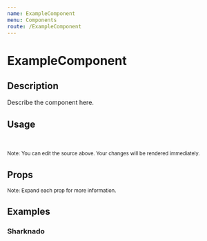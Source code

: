 ```yaml
---
name: ExampleComponent
menu: Components
route: /ExampleComponent
---
```



<GoogleAnalytics trackingId={TRACKING_ID} />

<h1>ExampleComponent</h1>

## Description

Describe the component here.

## Usage

<Playground>
  <ExampleComponent text="Example Component"/>
</Playground>

<br/>

<small>Note: You can edit the source above. Your changes will be rendered immediately.</small>

## Props

<Props of={ExampleComponent} />

<small>Note: Expand each prop for more information.</small>

## Examples

### Sharknado 

<Playground>
  <ExampleComponent text="Sharknado"/>
</Playground>